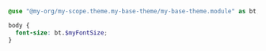 ```scss
@use "@my-org/my-scope.theme.my-base-theme/my-base-theme.module" as bt;

body {
  font-size: bt.$myFontSize;
}
```
